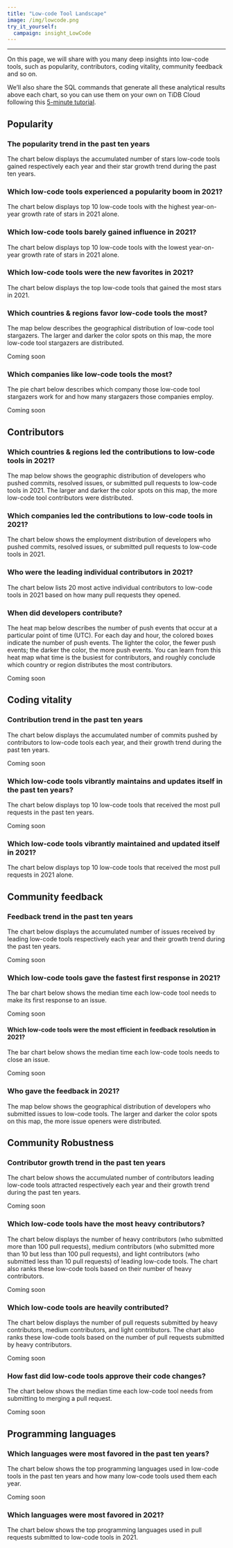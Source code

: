 ```yaml
---
title: "Low-code Tool Landscape"
image: /img/lowcode.png
try_it_yourself:
  campaign: insight_LowCode
---
```



-----------------------
On this page, we will share with you many deep insights into low-code tools, such as popularity, contributors, coding vitality, community feedback and so on. 

We’ll also share the SQL commands that generate all these analytical results above each chart, so you can use them on your own on TiDB Cloud following this [5-minute tutorial](/blog/try-it-yourself/). 


## Popularity

### The popularity trend in the past ten years

The chart below displays the accumulated number of stars low-code tools gained respectively each year and their star growth trend during the past ten years.

<CommonChart
  chart='dynamic-stars'
  category='archive-2021-top10-star-racing'
  formatSql={false}
  repo='nocode_repos'
/>

### Which low-code tools experienced a popularity boom in 2021?

The chart below displays top 10 low-code tools with the highest year-on-year growth rate of stars in 2021 alone.


<CommonChart
  chart='yoychart'
  category='archive-2021-top20-by-stars-yoy'
  formatSql={false}
  repo='nocode_repos'
/>


### Which low-code tools barely gained influence in 2021?

The chart below displays top 10 low-code tools with the lowest year-on-year growth rate of stars in 2021 alone. 

<CommonChart
  chart='yoychart'
  category='archive-2021-bottom10-by-yoy'
  formatSql={false}
  repo='nocode_repos'
/>

### Which low-code tools were the new favorites in 2021?

The chart below displays the top low-code tools that gained the most stars in 2021. 

<CommonChart
  chart='barchart'
  category='archive-2021-top10-by-stars'
  n={10}
  formatSql={false}
  categoryIndex='repo_name'
  valueIndex='stars'
  seriesName='Stars'
  repo='nocode_repos'
/>

### Which countries & regions favor low-code tools the most? 

The map below describes the geographical distribution of low-code tool stargazers. The larger and darker the color spots on this map, the more low-code tool stargazers are distributed.

Coming soon

### Which companies like low-code tools the most?

The pie chart below describes which company those low-code tool stargazers work for and how many stargazers those companies employ.

Coming soon

## Contributors 

### Which countries & regions led the contributions to low-code tools in 2021? 

The map below shows the geographic distribution of developers who pushed commits, resolved issues, or submitted pull requests to low-code tools in 2021. The larger and darker the color spots on this map, the more low-code tool contributors were distributed. 

<CommonChart
  chart='worldmapchart'
  category='archive-2021-top10-by-regions'
  formatSql={false}
  categoryIndex='country_code'
  valueIndex='users_count'
  seriesName='Contributors'
  repo='nocode_repos'
/>

### Which companies led the contributions to low-code tools in 2021?

The chart below shows the employment distribution of developers who pushed commits, resolved issues, or submitted pull requests to low-code tools in 2021.

<CommonChart
  chart='barchart'
  category='archive-2021-top20-by-companies'
  formatSql={false}
  categoryIndex='company'
  valueIndex='users_count'
  seriesName='Contributors'
  categoryType={false}
  repo='nocode_repos'
/>


### Who were the leading individual contributors in 2021?

The chart below lists 20 most active individual contributors to low-code tools in 2021 based on how many pull requests they opened. 

<CommonChart
  chart='barchart'
  category='archive-2021-top20-by-developers'
  formatSql={false}
  categoryIndex='actor_login'
  valueIndex='pr_count'
  categoryType='owner'
  seriesName='PRs'
  repo='nocode_repos'
/>

### When did developers contribute?

The heat map below describes the number of push events that occur at a particular point of time (UTC). For each day and hour, the colored boxes indicate the number of push events. The lighter the color, the fewer push events; the darker the color, the more push events. You can learn from this heat map what time is the busiest for contributors, and roughly conclude which country or region distributes the most contributors.

Coming soon

## Coding vitality 

### Contribution trend in the past ten years

The chart below displays the accumulated number of commits pushed by contributors to low-code tools each year, and their growth trend during the past ten years.


Coming soon

### Which low-code tools vibrantly maintains and updates itself in the past ten years?

The chart below displays top 10 low-code tools that received the most pull requests in the past ten years. 

Coming soon

### Which low-code tools vibrantly maintained and updated itself in 2021?

The chart below displays top 10 low-code tools that received the most pull requests in 2021 alone.

<CommonChart
  chart='barchart'
  category='archive-2021-top10-by-prs'
  n={20}
  formatSql={false}
  categoryIndex='repo_name'
  valueIndex='num'
  seriesName='PRs'
  repo='nocode_repos'
/>


## Community feedback 

### Feedback trend in the past ten years

The chart below displays the accumulated number of issues received by leading low-code tools respectively each year and their growth trend during the past ten years. 

Coming soon


### Which low-code tools gave the fastest first response in 2021?

The bar chart below shows the median time each low-code tool needs to make its first response to an issue.

Coming soon

#### Which low-code tools were the most efficient in feedback resolution in 2021?

The bar chart below shows the median time each low-code tools needs to close an issue.

Coming soon


### Who gave the feedback in 2021?

The map below shows the geographical distribution of developers who submitted issues to low-code tools. The larger and darker the color spots on this map, the more issue openers were distributed. 


## Community Robustness

### Contributor growth trend in the past ten years

The chart below shows the accumulated number of contributors leading low-code tools attracted respectively each year and their growth trend during the past ten years. 

Coming soon

### Which low-code tools have the most heavy contributors? 

The chart below displays the number of heavy contributors (who submitted more than 100 pull requests), medium contributors (who submitted more than 10 but less than 100 pull requests), and light contributors (who submitted less than 10 pull requests) of leading low-code tools. The chart also ranks these low-code tools based on their number of heavy contributors. 

Coming soon


### Which low-code tools are heavily contributed?

The chart below displays the number of pull requests submitted by heavy contributors, medium contributors, and light contributors. The chart also ranks these low-code tools based on the number of pull requests submitted by heavy contributors. 

Coming soon


### How fast did low-code tools approve their code changes?

The chart below shows the median time each low-code tool needs from submitting to merging a pull request.

Coming soon


## Programming languages

### Which languages were most favored in the past ten years?

The chart below shows the top programming languages used in low-code tools in the past ten years and how many low-code tools used them each year.

Coming soon

### Which languages were most favored in 2021?

The chart below shows the top programming languages used in pull requests submitted to low-code tools in 2021. 

<CommonChart
  chart='barchart'
  category='archive-2021-top5-by-languages'
  formatSql={false}
  categoryIndex='language'
  valueIndex='COUNT(*)'
  categoryType='lang'
  seriesName='PRs'
  repo='nocode_repos'
/>


